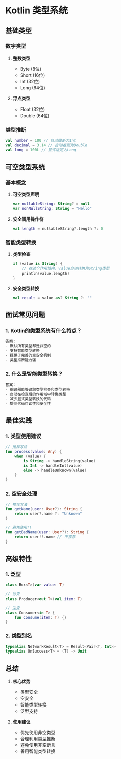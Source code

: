 # Kotlin 类型系统

## 基础类型

### 数字类型

1. **整数类型**
   - Byte (8位)
   - Short (16位)
   - Int (32位)
   - Long (64位)

2. **浮点类型**
   - Float (32位)
   - Double (64位)

### 类型推断

```kotlin
val number = 100 // 自动推断为Int
val decimal = 3.14 // 自动推断为Double
val long = 100L // 显式指定为Long
```

## 可空类型系统

### 基本概念

1. **可空类型声明**
   ```kotlin
   var nullableString: String? = null
   var nonNullString: String = "Hello"
   ```

2. **安全调用操作符**
   ```kotlin
   val length = nullableString?.length ?: 0
   ```

### 智能类型转换

1. **类型检查**
   ```kotlin
   if (value is String) {
       // 在这个作用域内，value自动转换为String类型
       println(value.length)
   }
   ```

2. **安全类型转换**
   ```kotlin
   val result = value as? String ?: ""
   ```

## 面试常见问题

### 1. Kotlin的类型系统有什么特点？

```kotlin
答案：
- 默认所有类型都是非空的
- 支持智能类型转换
- 提供了完善的空安全机制
- 类型推断能力强
```

### 2. 什么是智能类型转换？

```kotlin
答案：
- 编译器能够追踪类型检查和类型转换
- 自动在检查后的作用域中转换类型
- 减少显式类型转换的代码
- 提高代码可读性和安全性
```

## 最佳实践

### 1. 类型使用建议

```kotlin
// 推荐写法
fun process(value: Any) {
    when (value) {
        is String -> handleString(value)
        is Int -> handleInt(value)
        else -> handleUnknown(value)
    }
}
```

### 2. 空安全处理

```kotlin
// 推荐写法
fun getName(user: User?): String {
    return user?.name ?: "Unknown"
}

// 避免使用!!
fun getBadName(user: User?): String {
    return user!!.name // 不推荐
}
```

## 高级特性

### 1. 泛型

```kotlin
class Box<T>(var value: T)

// 协变
class Producer<out T>(val item: T)

// 逆变
class Consumer<in T> {
    fun consume(item: T) {}
}
```

### 2. 类型别名

```kotlin
typealias NetworkResult<T> = Result<Pair<T, Int>>
typealias OnSuccess<T> = (T) -> Unit
```

## 总结

1. **核心优势**
   - 类型安全
   - 空安全
   - 智能类型转换
   - 泛型支持

2. **使用建议**
   - 优先使用非空类型
   - 合理利用类型推断
   - 避免使用非空断言
   - 善用智能类型转换